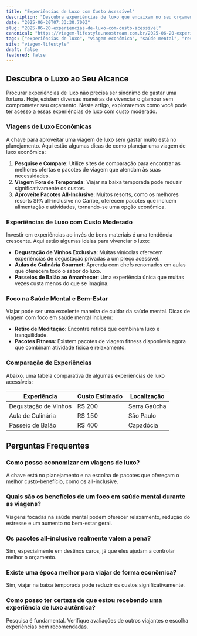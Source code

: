 ```yaml
---
title: "Experiências de Luxo com Custo Acessível"
description: "Descubra experiências de luxo que encaixam no seu orçamento. Viaje com qualidade e economize."
date: "2025-06-20T07:33:30.700Z"
slug: "2025-06-20-experiencias-de-luxo-com-custo-acessivel"
canonical: "https://viagem-lifestyle.neostream.com.br/2025-06-20-experiencias-de-luxo-com-custo-acessivel"
tags: ["experiências de luxo", "viagem econômica", "saúde mental", "resorts all-inclusive", "planejamento de viagem"]
site: "viagem-lifestyle"
draft: false
featured: false
---
```


## Descubra o Luxo ao Seu Alcance

Procurar experiências de luxo não precisa ser sinônimo de gastar uma fortuna. Hoje, existem diversas maneiras de vivenciar o glamour sem comprometer seu orçamento. Neste artigo, exploraremos como você pode ter acesso a essas experiências de luxo com custo moderado.

### Viagens de Luxo Econômicas

A chave para aproveitar uma viagem de luxo sem gastar muito está no planejamento. Aqui estão algumas dicas de como planejar uma viagem de luxo econômica:

1. **Pesquise e Compare**: Utilize sites de comparação para encontrar as melhores ofertas e pacotes de viagem que atendam às suas necessidades.
2. **Viagem Fora de Temporada**: Viajar na baixa temporada pode reduzir significativamente os custos.
3. **Aproveite Pacotes All-Inclusive**: Muitos resorts, como os melhores resorts SPA all-inclusive no Caribe, oferecem pacotes que incluem alimentação e atividades, tornando-se uma opção econômica.

### Experiências de Luxo com Custo Moderado

Investir em experiências ao invés de bens materiais é uma tendência crescente. Aqui estão algumas ideias para vivenciar o luxo:

- **Degustação de Vinhos Exclusiva**: Muitas vinícolas oferecem experiências de degustação privadas a um preço acessível.
- **Aulas de Culinária Gourmet**: Aprenda com chefs renomados em aulas que oferecem todo o sabor do luxo.
- **Passeios de Balão ao Amanhecer**: Uma experiência única que muitas vezes custa menos do que se imagina.

### Foco na Saúde Mental e Bem-Estar

Viajar pode ser uma excelente maneira de cuidar da saúde mental. Dicas de viagem com foco em saúde mental incluem:

- **Retiro de Meditação**: Encontre retiros que combinam luxo e tranquilidade.
- **Pacotes Fitness**: Existem pacotes de viagem fitness disponíveis agora que combinam atividade física e relaxamento.

### Comparação de Experiências

Abaixo, uma tabela comparativa de algumas experiências de luxo acessíveis:

| Experiência            | Custo Estimado  | Localização         |
|------------------------|-----------------|---------------------|
| Degustação de Vinhos   | R$ 200          | Serra Gaúcha        |
| Aula de Culinária      | R$ 150          | São Paulo           |
| Passeio de Balão       | R$ 400          | Capadócia           |

## Perguntas Frequentes

### Como posso economizar em viagens de luxo?
A chave está no planejamento e na escolha de pacotes que ofereçam o melhor custo-benefício, como os all-inclusive.

### Quais são os benefícios de um foco em saúde mental durante as viagens?
Viagens focadas na saúde mental podem oferecer relaxamento, redução do estresse e um aumento no bem-estar geral.

### Os pacotes all-inclusive realmente valem a pena?
Sim, especialmente em destinos caros, já que eles ajudam a controlar melhor o orçamento.

### Existe uma época melhor para viajar de forma econômica?
Sim, viajar na baixa temporada pode reduzir os custos significativamente.

### Como posso ter certeza de que estou recebendo uma experiência de luxo autêntica?
Pesquisa é fundamental. Verifique avaliações de outros viajantes e escolha experiências bem recomendadas.